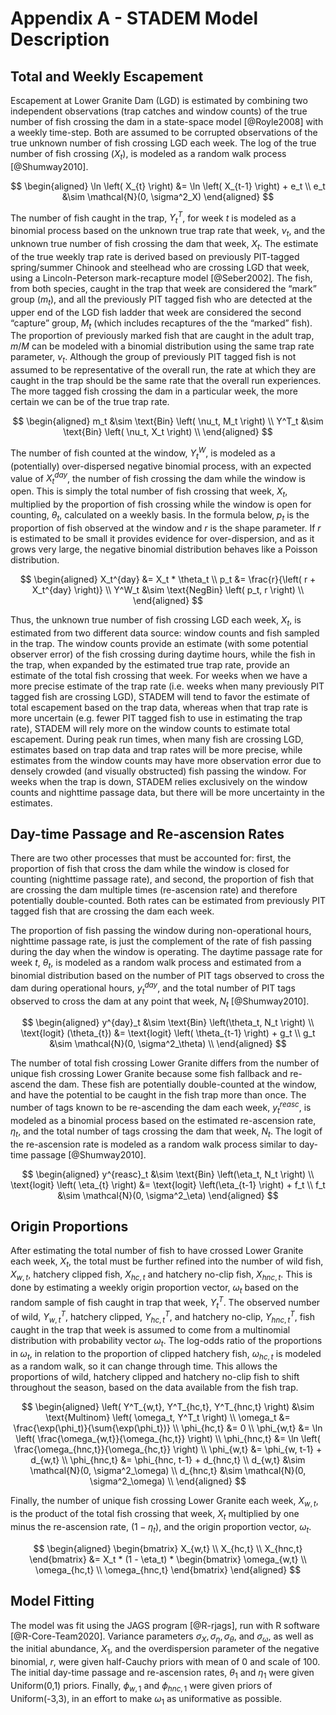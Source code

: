 # Appendix A - STADEM Model Description {#append1}

## Total and Weekly Escapement 

Escapement at Lower Granite Dam (LGD) is estimated by combining two independent observations (trap catches and window counts) of the true number of fish crossing the dam in a state-space model [@Royle2008] with a weekly time-step. Both are assumed to be corrupted observations of the true unknown number of fish crossing LGD each week. The log of the true number of fish crossing ($X_t$), is modeled as a random walk process [@Shumway2010].

$$
\begin{aligned}
  \ln \left( X_{t} \right) &= \ln \left( X_{t-1} \right) + e_t \\
  e_t &\sim \mathcal{N}(0, \sigma^2_X)
\end{aligned}
$$

The number of fish caught in the trap, $Y^T_t$, for week $t$ is modeled as a binomial process based on the unknown true trap rate that week, $\nu_t$, and the unknown true number of fish crossing the dam that week, $X_t$. The estimate of the true weekly trap rate is derived based on previously PIT-tagged spring/summer Chinook and steelhead who are crossing LGD that week, using a Lincoln-Peterson mark-recapture model [@Seber2002]. The fish, from both species, caught in the trap that week are considered the "mark" group ($m_t$), and all the previously PIT tagged fish who are detected at the upper end of the LGD fish ladder that week are considered the second "capture" group, $M_t$ (which includes recaptures of the the "marked" fish). The proportion of previously marked fish that are caught in the adult trap, $m/M$ can be modeled with a binomial distribution using the same trap rate parameter, $\nu_t$. Although the group of previously PIT tagged fish is not assumed to be representative of the overall run, the rate at which they are caught in the trap should be the same rate that the overall run experiences. The more tagged fish crossing the dam in a particular week, the more certain we can be of the true trap rate.

$$
\begin{aligned}
  m_t &\sim \text{Bin} \left( \nu_t, M_t \right) \\
  Y^T_t &\sim \text{Bin} \left( \nu_t, X_t \right) \\
\end{aligned}
$$

The number of fish counted at the window, $Y^W_t$, is modeled as a (potentially) over-dispersed negative binomial process, with an expected value of $X_t^{day}$, the number of fish crossing the dam while the window is open. This is simply the total number of fish crossing that week, $X_t$, multiplied by the proportion of fish crossing while the window is open for counting, $\theta_t$, calculated on a weekly basis. In the formula below, $p_t$ is the proportion of fish observed at the window and $r$ is the shape parameter. If $r$ is estimated to be small it provides evidence for over-dispersion, and as it grows very large, the negative binomial distribution behaves like a Poisson distribution.

$$
\begin{aligned}
  X_t^{day} &= X_t * \theta_t \\
  p_t &= \frac{r}{\left( r + X_t^{day} \right)} \\
  Y^W_t &\sim \text{NegBin} \left( p_t, r \right) \\
\end{aligned}
$$

Thus, the unknown true number of fish crossing LGD each week, $X_t$, is estimated from two different data source: window counts and fish sampled in the trap. The window counts provide an estimate (with some potential observer error) of the fish crossing during daytime hours, while the fish in the trap, when expanded by the estimated true trap rate, provide an estimate of the total fish crossing that week. For weeks when we have a more precise estimate of the trap rate (i.e. weeks when many previously PIT tagged fish are crossing LGD), STADEM will tend to favor the estimate of total escapement based on the trap data, whereas when that trap rate is more uncertain (e.g. fewer PIT tagged fish to use in estimating the trap rate), STADEM will rely more on the window counts to estimate total escapement. During peak run times, when many fish are crossing LGD, estimates based on trap data and trap rates will be more precise, while estimates from the window counts may have more observation error due to densely crowded (and visually obstructed) fish passing the window. For weeks when the trap is down, STADEM relies exclusively on the window counts and nighttime passage data, but there will be more uncertainty in the estimates.

## Day-time Passage and Re-ascension Rates

There are two other processes that must be accounted for: first, the proportion of fish that cross the dam while the window is closed for counting (nighttime passage rate), and second, the proportion of fish that are crossing the dam multiple times (re-ascension rate) and therefore potentially double-counted. Both rates can be estimated from previously PIT tagged fish that are crossing the dam each week.

The proportion of fish passing the window during non-operational hours, nighttime passage rate, is just the complement of the rate of fish passing during the day when the window is operating. The daytime passage rate for week $t$, $\theta_t$, is modeled as a random walk process and estimated from a binomial distribution based on the number of PIT tags observed to cross the dam during operational hours, $y^{day}_t$, and the total number of PIT tags observed to cross the dam at any point that week, $N_t$ [@Shumway2010].

$$
\begin{aligned}
  y^{day}_t &\sim \text{Bin} \left(\theta_t, N_t \right) \\
  \text{logit} (\theta_{t}) &= \text{logit} \left( \theta_{t-1} \right) + g_t \\
  g_t &\sim \mathcal{N}(0, \sigma^2_\theta) \\
\end{aligned}
$$

The number of total fish crossing Lower Granite differs from the number of unique fish crossing Lower Granite because some fish fallback and re-ascend the dam. These fish are potentially double-counted at the window, and have the potential to be caught in the fish trap more than once. The number of tags known to be re-ascending the dam each week, $y^{reasc}_t$, is modeled as a binomial process based on the estimated re-ascension rate, $\eta_t$, and the total number of tags crossing the dam that week, $N_t$. The logit of the re-ascension rate is modeled as a random walk process similar to day-time passage [@Shumway2010].

$$
\begin{aligned}
  y^{reasc}_t &\sim \text{Bin} \left(\eta_t, N_t \right) \\
  \text{logit} \left( \eta_{t} \right) &= \text{logit} \left(\eta_{t-1} \right) + f_t \\
  f_t &\sim \mathcal{N}(0, \sigma^2_\eta)
\end{aligned}
$$

## Origin Proportions

After estimating the total number of fish to have crossed Lower Granite each week, $X_t$, the total must be further refined into the number of wild fish, $X_{w,t}$, hatchery clipped fish, $X_{hc,t}$ and hatchery no-clip fish, $X_{hnc, t}$. This is done by estimating a weekly origin proportion vector, $\omega_t$ based on the random sample of fish caught in trap that week, $Y^T_t$. The observed number of wild, $Y^T_{w,t}$, hatchery clipped, $Y^T_{hc,t}$, and hatchery no-clip, $Y^T_{hnc,t}$, fish caught in the trap that week is assumed to come from a multinomial distribution with probability vector $\omega_t$. The log-odds ratio of the proportions in $\omega_t$, in relation to the proportion of clipped hatchery fish, $\omega_{hc,t}$ is modeled as a random walk, so it can change through time. This allows the proportions of wild, hatchery clipped and hatchery no-clip fish to shift throughout the season, based on the data available from the fish trap. 

$$
\begin{aligned}
  \left( Y^T_{w,t}, Y^T_{hc,t}, Y^T_{hnc,t} \right) &\sim \text{Multinom} \left( \omega_t, Y^T_t \right) \\
  \omega_t &= \frac{\exp(\phi_t)}{\sum{\exp(\phi_t})} \\
  \phi_{hc,t} &= 0 \\
  \phi_{w,t} &= \ln \left( \frac{\omega_{w,t}}{\omega_{hc,t}} \right) \\
  \phi_{hnc,t} &= \ln \left( \frac{\omega_{hnc,t}}{\omega_{hc,t}} \right) \\
  \phi_{w,t} &= \phi_{w, t-1} + d_{w,t} \\
  \phi_{hnc,t} &= \phi_{hnc, t-1} + d_{hnc,t} \\
  d_{w,t} &\sim \mathcal{N}(0, \sigma^2_\omega) \\
  d_{hnc,t} &\sim \mathcal{N}(0, \sigma^2_\omega) \\
\end{aligned}
$$

Finally, the number of unique fish crossing Lower Granite each week, $X_{w,t}$, is the product of the total fish crossing that week, $X_t$ multiplied by one minus the re-ascension rate, $(1 - \eta_t)$, and the origin proportion vector, $\omega_t$.

$$
\begin{aligned}
  \begin{bmatrix} X_{w,t} \\ X_{hc,t} \\ X_{hnc,t} \end{bmatrix}
  &= X_t * (1 - \eta_t) * \begin{bmatrix} \omega_{w,t} \\ \omega_{hc,t} \\ \omega_{hnc,t} \end{bmatrix}
\end{aligned}
$$

## Model Fitting

The model was fit using the JAGS program [@R-rjags], run with R software [@R-Core-Team2020]. Variance parameters $\sigma_X, \sigma_\eta, \sigma_\theta$, and $\sigma_\omega$, as well as the initial abundance, $X_1$, and the overdispersion parameter of the negative binomial, $r$, were given half-Cauchy priors with mean of 0 and scale of 100. The initial day-time passage and re-ascension rates, $\theta_1$ and $\eta_1$ were given Uniform(0,1) priors. Finally, $\phi_{w,1}$ and $\phi_{hnc,1}$ were given priors of Uniform(-3,3), in an effort to make $\omega_1$ as uniformative as possible.
